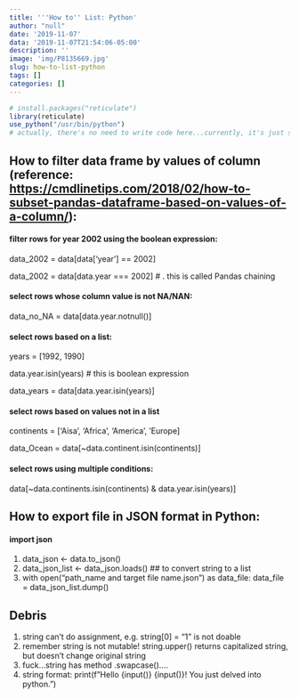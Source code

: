 ```yaml
---
title: '''How to'' List: Python'
author: "null"
date: '2019-11-07'
data: '2019-11-07T21:54:06-05:00'
description: ''
image: 'img/P8135669.jpg'
slug: how-to-list-python
tags: []
categories: []
---
```

```r
# install.packages("reticulate")
library(reticulate)
use_python("/usr/bin/python")
# actually, there's no need to write code here...currently, it's just summary, not 
```



## How to filter data frame by values of column (reference: <https://cmdlinetips.com/2018/02/how-to-subset-pandas-dataframe-based-on-values-of-a-column/>):
#### filter rows for year 2002 using the boolean expression:
data_2002 = data[data['year'] == 2002]

data_2002 = data[data.year === 2002] # . this is called Pandas chaining

#### select rows whose column value is not NA/NAN:
data_no_NA = data[data.year.notnull()]

#### select rows based on a list:
years = [1992, 1990]

data.year.isin(years) # this is boolean expression

data_years = data[data.year.isin(years)]

#### select rows based on values not in a list
continents = ['Aisa', 'Africa', 'America', 'Europe]

data_Ocean = data[~data.continent.isin(continents)]

#### select rows using multiple conditions:
data[~data.continents.isin(continents) & data.year.isin(years)]

## How to export file in JSON format in Python:
#### import json
1. data_json <- data.to_json()
2. data_json_list <- data_json.loads() ## to convert string to a list
3. with open("path_name and target file name.json") as data_file:
  data_file = data_json_list.dump()

## Debris
1. string can't do assignment, e.g. string[0] = "1" is not doable 
2. remember string is not mutable! string.upper() returns capitalized string, but doesn't change original string 
3. fuck...string has method .swapcase()....
4. string format: print(f"Hello {input()} {input()}! You just delved into python.")